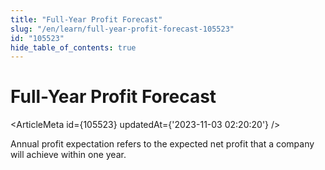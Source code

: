 ```yaml
---
title: "Full-Year Profit Forecast"
slug: "/en/learn/full-year-profit-forecast-105523"
id: "105523"
hide_table_of_contents: true
---
```



# Full-Year Profit Forecast

<ArticleMeta id={105523} updatedAt={'2023-11-03 02:20:20'} />
<div className='border-solid border-b border-t-0 my-4 border-[var(--ifm-color-gray-300)]' />

Annual profit expectation refers to the expected net profit that a company will achieve within one year.
